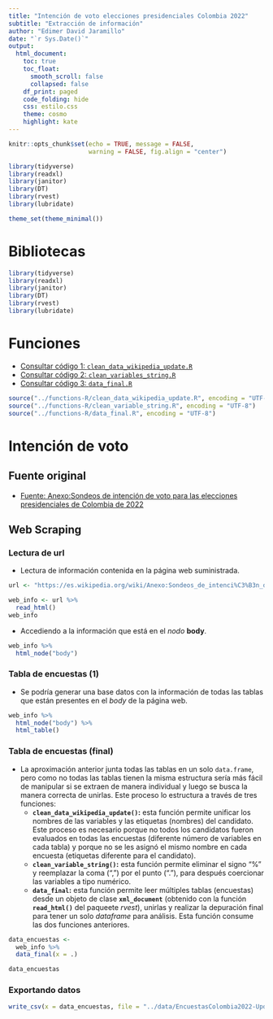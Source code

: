 ```yaml
---
title: "Intención de voto elecciones presidenciales Colombia 2022"
subtitle: "Extracción de información"
author: "Edimer David Jaramillo"
date: "`r Sys.Date()`"
output:
  html_document:
    toc: true
    toc_float:
      smooth_scroll: false
      collapsed: false
    df_print: paged
    code_folding: hide
    css: estilo.css 
    theme: cosmo
    highlight: kate
---
```


```r
knitr::opts_chunk$set(echo = TRUE, message = FALSE,
                      warning = FALSE, fig.align = "center")

library(tidyverse)
library(readxl)
library(janitor)
library(DT)
library(rvest)
library(lubridate)

theme_set(theme_minimal())
```

# Bibliotecas

```r
library(tidyverse)
library(readxl)
library(janitor)
library(DT)
library(rvest)
library(lubridate)
```

# Funciones

-   [Consultar código 1: `clean_data_wikipedia_update.R`](https://github.com/Edimer/Encuestas-Colombia-2022/blob/encuestas_finales/functions-R/clean_data_wikipedia_update.R)
-   [Consultar código 2: `clean_variables_string.R`](https://github.com/Edimer/Encuestas-Colombia-2022/blob/encuestas_finales/functions-R/clean_variable_string.R)
-   [Consultar código 3: `data_final.R`](https://github.com/Edimer/Encuestas-Colombia-2022/blob/encuestas_finales/functions-R/data_final.R)

```r
source("../functions-R/clean_data_wikipedia_update.R", encoding = "UTF-8")
source("../functions-R/clean_variable_string.R", encoding = "UTF-8")
source("../functions-R/data_final.R", encoding = "UTF-8")
```

# Intención de voto

## Fuente original

-   [Fuente: Anexo:Sondeos de intención de voto para las elecciones presidenciales de Colombia de 2022](https://es.wikipedia.org/wiki/Anexo:Sondeos_de_intenci%C3%B3n_de_voto_para_las_elecciones_presidenciales_de_Colombia_de_2022)

## Web Scraping

### Lectura de url

-   Lectura de información contenida en la página web suministrada.

```r
url <- "https://es.wikipedia.org/wiki/Anexo:Sondeos_de_intenci%C3%B3n_de_voto_para_las_elecciones_presidenciales_de_Colombia_de_2022"

web_info <- url %>% 
  read_html()
web_info
```

-   Accediendo a la información que está en el *nodo* **body**.

```r
web_info %>% 
  html_node("body")
```

### Tabla de encuestas (1)

-   Se podría generar una base datos con la información de todas las tablas que están presentes en el *body* de la página web.

```r
web_info %>% 
  html_node("body") %>% 
  html_table()
```

### Tabla de encuestas (final)

-   La aproximación anterior junta todas las tablas en un solo `data.frame`, pero como no todas las tablas tienen la misma estructura sería más fácil de manipular si se extraen de manera individual y luego se busca la manera correcta de unirlas. Este proceso lo estructura a través de tres funciones:
    -   **`clean_data_wikipedia_update()`:** esta función permite unificar los nombres de las variables y las etiquetas (nombres) del candidato. Este proceso es necesario porque no todos los candidatos fueron evaluados en todas las encuestas (diferente número de variables en cada tabla) y porque no se les asignó el mismo nombre en cada encuesta (etiquetas diferente para el candidato).
    -   **`clean_variable_string()`:** esta función permite eliminar el signo "%" y reemplazar la coma (",") por el punto ("."), para después coercionar las variables a tipo numérico.
    -   **`data_final`:** esta función permite leer múltiples tablas (encuestas) desde un objeto de clase **`xml_document`** (obtenido con la función **`read_html()`** del paqueete *rvest*), unirlas y realizar la depuración final para tener un solo *dataframe* para análisis. Esta función consume las dos funciones anteriores.

```r
data_encuestas <-
  web_info %>%
  data_final(x = .)

data_encuestas
```

### Exportando datos

```r
write_csv(x = data_encuestas, file = "../data/EncuestasColombia2022-Update.csv")
```
